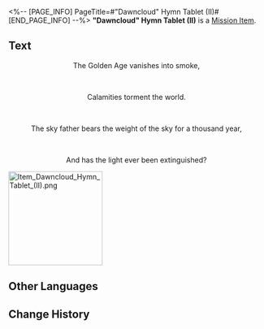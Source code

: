 <%-- [PAGE_INFO]
PageTitle=#"Dawncloud" Hymn Tablet (II)#
[END_PAGE_INFO] --%>
{{Item Infobox
|id          = 150072
|image       = Item Dawncloud Hymn Tablet (II).png{{subst:void|<!--$UPLOAD:<<SpriteOutput/ItemFigures/150072.png>-<Item Dawncloud Hymn Tablet (II).png>-<Item Icons>>-->}}
|type        = Mission Item
|invCategory = Missions
|rarity      = 3
|effect      = 
|description = A tablet inscribed with hymns and other writings, prophesying towards the end. It is said that within these fragments lies a secret so profound that it longs to be uncovered.
}}
{{Description|''"Prophecies never carry their message in plain words." &mdash; Anonymous Priest''}}
'''"Dawncloud" Hymn Tablet (II)''' is a [[Mission Item]].

==Text==
<div align="center">{{Color|Keyword|"Dawncloud" Hymn Tablet (II)}}</div>
<div align="center">The Golden Age vanishes into smoke,</div><br /><div align="center">Calamities torment the world.</div><br /><div align="center">The sky father bears the weight of the sky for a thousand year,</div><br /><div align="center">And has the light ever been extinguished?</div>
[[File:Item Dawncloud Hymn Tablet (II).png|185px]]{{subst:void|<!--$UPLOAD:<<SpriteOutput/UI/Book/Img/PicItem150072.png>-<Item Dawncloud Hymn Tablet (II).png>-<Item Images>>-->}}

==Other Languages==
{{Other Languages
|en   = "Dawncloud" Hymn Tablet (II)
|zhs  = 「黎明云崖」的颂言石板（其二）
|zht  = 「黎明雲崖」的頌言石板（其二）
|ja   = 「黎明の崖」の頌歌石板（その2）
|ko   = 「여명의 절벽」의 송가 석판 (2)
|es   = Losa con himno del Risco Nubealba (II)
|fr   = Tablette prophétique de Néphauros (II)
|ru   = Скрижаль оды Рассветной вершины II
|th   = แผ่นหินสดุดีใน "ยอดอรุณเมฆา" II
|vi   = Phiến Đá Ca Tụng "Vách Mây Bình Minh"-II
|de   = Hymnentafel aus Morgenlichtwolke (II)
|id   = Prasasti Ode "Tebing Awan Fajar" 2
|pt   = Tabuleta de Hinos da Nebulaurora (II)
}}

==Change History==
{{Change History|3.2}}